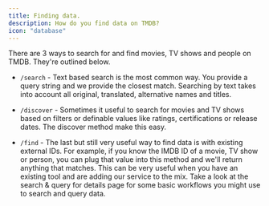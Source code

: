 ```yaml
---
title: Finding data.
description: How do you find data on TMDB?
icon: "database"
---
```



There are 3 ways to search for and find movies, TV shows and people on TMDB. They're outlined below.

- `/search` - Text based search is the most common way. You provide a query string and we provide the closest match. 
Searching by text takes into account all original, translated, alternative names and titles.

- `/discover` - Sometimes it useful to search for movies and TV shows based on filters or definable values like ratings, certifications or release dates. 
The discover method make this easy.

- `/find` - The last but still very useful way to find data is with existing external IDs. 
For example, if you know the IMDB ID of a movie, TV show or person, you can plug that value into this method and we'll return anything that matches. 
This can be very useful when you have an existing tool and are adding our service to the mix. 
Take a look at the search & query for details page for some basic workflows you might use to search and query data.